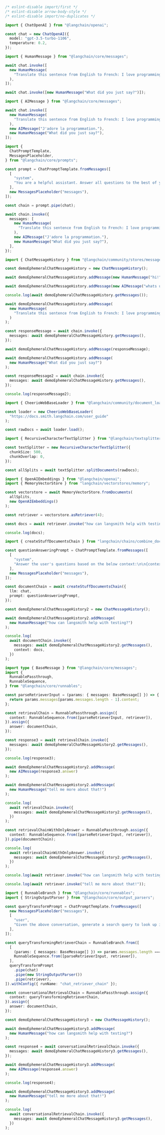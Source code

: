 ```typescript
/* eslint-disable import/first */
/* eslint-disable arrow-body-style */
/* eslint-disable import/no-duplicates */

import { ChatOpenAI } from "@langchain/openai";

const chat = new ChatOpenAI({
  model: "gpt-3.5-turbo-1106",
  temperature: 0.2,
});

import { HumanMessage } from "@langchain/core/messages";

await chat.invoke([
  new HumanMessage(
    "Translate this sentence from English to French: I love programming."
  ),
]);

await chat.invoke([new HumanMessage("What did you just say?")]);

import { AIMessage } from "@langchain/core/messages";

await chat.invoke([
  new HumanMessage(
    "Translate this sentence from English to French: I love programming."
  ),
  new AIMessage("J'adore la programmation."),
  new HumanMessage("What did you just say?"),
]);

import {
  ChatPromptTemplate,
  MessagesPlaceholder,
} from "@langchain/core/prompts";

const prompt = ChatPromptTemplate.fromMessages([
  [
    "system",
    "You are a helpful assistant. Answer all questions to the best of your ability.",
  ],
  new MessagesPlaceholder("messages"),
]);

const chain = prompt.pipe(chat);

await chain.invoke({
  messages: [
    new HumanMessage(
      "Translate this sentence from English to French: I love programming."
    ),
    new AIMessage("J'adore la programmation."),
    new HumanMessage("What did you just say?"),
  ],
});

import { ChatMessageHistory } from "@langchain/community/stores/message/in_memory";

const demoEphemeralChatMessageHistory = new ChatMessageHistory();

await demoEphemeralChatMessageHistory.addMessage(new HumanMessage("hi!"));

await demoEphemeralChatMessageHistory.addMessage(new AIMessage("whats up?"));

console.log(await demoEphemeralChatMessageHistory.getMessages());

await demoEphemeralChatMessageHistory.addMessage(
  new HumanMessage(
    "Translate this sentence from English to French: I love programming."
  )
);

const responseMessage = await chain.invoke({
  messages: await demoEphemeralChatMessageHistory.getMessages(),
});

await demoEphemeralChatMessageHistory.addMessage(responseMessage);

await demoEphemeralChatMessageHistory.addMessage(
  new HumanMessage("What did you just say?")
);

const responseMessage2 = await chain.invoke({
  messages: await demoEphemeralChatMessageHistory.getMessages(),
});

console.log(responseMessage2);

import { CheerioWebBaseLoader } from "@langchain/community/document_loaders/web/cheerio";

const loader = new CheerioWebBaseLoader(
  "https://docs.smith.langchain.com/user_guide"
);

const rawDocs = await loader.load();

import { RecursiveCharacterTextSplitter } from "@langchain/textsplitters";

const textSplitter = new RecursiveCharacterTextSplitter({
  chunkSize: 500,
  chunkOverlap: 0,
});

const allSplits = await textSplitter.splitDocuments(rawDocs);

import { OpenAIEmbeddings } from "@langchain/openai";
import { MemoryVectorStore } from "langchain/vectorstores/memory";

const vectorstore = await MemoryVectorStore.fromDocuments(
  allSplits,
  new OpenAIEmbeddings()
);

const retriever = vectorstore.asRetriever(4);

const docs = await retriever.invoke("how can langsmith help with testing?");

console.log(docs);

import { createStuffDocumentsChain } from "langchain/chains/combine_documents";

const questionAnsweringPrompt = ChatPromptTemplate.fromMessages([
  [
    "system",
    "Answer the user's questions based on the below context:\n\n{context}",
  ],
  new MessagesPlaceholder("messages"),
]);

const documentChain = await createStuffDocumentsChain({
  llm: chat,
  prompt: questionAnsweringPrompt,
});

const demoEphemeralChatMessageHistory2 = new ChatMessageHistory();

await demoEphemeralChatMessageHistory2.addMessage(
  new HumanMessage("how can langsmith help with testing?")
);

console.log(
  await documentChain.invoke({
    messages: await demoEphemeralChatMessageHistory2.getMessages(),
    context: docs,
  })
);

import type { BaseMessage } from "@langchain/core/messages";
import {
  RunnablePassthrough,
  RunnableSequence,
} from "@langchain/core/runnables";

const parseRetrieverInput = (params: { messages: BaseMessage[] }) => {
  return params.messages[params.messages.length - 1].content;
};

const retrievalChain = RunnablePassthrough.assign({
  context: RunnableSequence.from([parseRetrieverInput, retriever]),
}).assign({
  answer: documentChain,
});

const response3 = await retrievalChain.invoke({
  messages: await demoEphemeralChatMessageHistory2.getMessages(),
});

console.log(response3);

await demoEphemeralChatMessageHistory2.addMessage(
  new AIMessage(response3.answer)
);

await demoEphemeralChatMessageHistory2.addMessage(
  new HumanMessage("tell me more about that!")
);

console.log(
  await retrievalChain.invoke({
    messages: await demoEphemeralChatMessageHistory2.getMessages(),
  })
);

const retrievalChainWithOnlyAnswer = RunnablePassthrough.assign({
  context: RunnableSequence.from([parseRetrieverInput, retriever]),
}).pipe(documentChain);

console.log(
  await retrievalChainWithOnlyAnswer.invoke({
    messages: await demoEphemeralChatMessageHistory2.getMessages(),
  })
);

console.log(await retriever.invoke("how can langsmith help with testing?"));

console.log(await retriever.invoke("tell me more about that!"));

import { RunnableBranch } from "@langchain/core/runnables";
import { StringOutputParser } from "@langchain/core/output_parsers";

const queryTransformPrompt = ChatPromptTemplate.fromMessages([
  new MessagesPlaceholder("messages"),
  [
    "user",
    "Given the above conversation, generate a search query to look up in order to get information relevant to the conversation. Only respond with the query, nothing else.",
  ],
]);

const queryTransformingRetrieverChain = RunnableBranch.from([
  [
    (params: { messages: BaseMessage[] }) => params.messages.length === 1,
    RunnableSequence.from([parseRetrieverInput, retriever]),
  ],
  queryTransformPrompt
    .pipe(chat)
    .pipe(new StringOutputParser())
    .pipe(retriever),
]).withConfig({ runName: "chat_retriever_chain" });

const conversationalRetrievalChain = RunnablePassthrough.assign({
  context: queryTransformingRetrieverChain,
}).assign({
  answer: documentChain,
});

const demoEphemeralChatMessageHistory3 = new ChatMessageHistory();

await demoEphemeralChatMessageHistory3.addMessage(
  new HumanMessage("how can langsmith help with testing?")
);

const response4 = await conversationalRetrievalChain.invoke({
  messages: await demoEphemeralChatMessageHistory3.getMessages(),
});

await demoEphemeralChatMessageHistory3.addMessage(
  new AIMessage(response4.answer)
);

console.log(response4);

await demoEphemeralChatMessageHistory3.addMessage(
  new HumanMessage("tell me more about that!")
);

console.log(
  await conversationalRetrievalChain.invoke({
    messages: await demoEphemeralChatMessageHistory3.getMessages(),
  })
);
```
